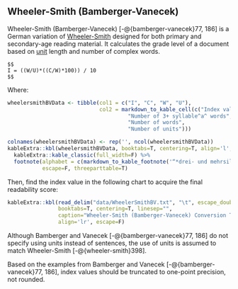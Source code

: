 ## Wheeler-Smith (Bamberger-Vanecek)\index{Wheeler-Smith!variations!Bamberger-Vanecek (German)} {#sec-wheeler-smith-bamberger-vanecek}

Wheeler-Smith (Bamberger-Vanecek) [-@{bamberger-vanecek}77, 186] is a German variation of [Wheeler-Smith](#sec-wheeler-smith) designed for both primary and secondary-age reading material. It calculates the grade level of a document based on [unit](#sec-glossary)\index{sentences!units} length and number of complex words.

```definition
$$
I = ((W/U)*((C/W)*100)) / 10
$$
```

Where:

```r
wheelersmithBVData <- tibble(col1 = c("I", "C", "W", "U"),
                             col2 = markdown_to_kable_cell(c("Index value",
                                      "Number of 3+ syllable^a^ words",
                                      "Number of words",
                                      "Number of units")))

colnames(wheelersmithBVData) <- rep('', ncol(wheelersmithBVData))
kableExtra::kbl(wheelersmithBVData, booktabs=T, centering=T, align='l', escape=F) %>%
  kableExtra::kable_classic(full_width=F) %>%
  footnote(alphabet = c(markdown_to_kable_footnote('“*drei- und mehrsilbigen*”')),
           escape=F, threeparttable=T)
```

Then, find the index value in the following chart to acquire the final readability score:

```r
kableExtra::kbl(read_delim("data/WheelerSmithBV.txt", "\t", escape_double=F, trim_ws=T),
                booktabs=T, centering=T, linesep="",
                caption="Wheeler-Smith (Bamberger-Vanecek) Conversion Table",
                align='lr', escape=F)
```

::: {.notesection data-latex=""}
Although Bamberger and Vanecek [-@{bamberger-vanecek}77, 186] do not specify using units\index{sentences!units} instead of sentences, the use of units is assumed to match Wheeler-Smith [-@{wheeler-smith}398].

Based on the examples from Bamberger and Vanecek [-@{bamberger-vanecek}77, 186], index values should be truncated to one-point precision, not rounded.
:::
